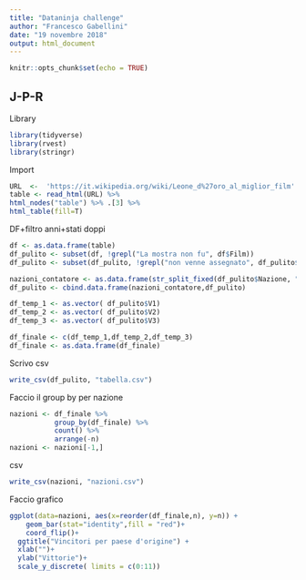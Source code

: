 ---
title: "Dataninja challenge"
author: "Francesco Gabellini"
date: "19 novembre 2018"
output: html_document
---

```{r setup, include=FALSE}
knitr::opts_chunk$set(echo = TRUE)
```

## J-P-R 

Library

```{r}
library(tidyverse)
library(rvest)
library(stringr)
```

Import

```{r}
URL  <-  'https://it.wikipedia.org/wiki/Leone_d%27oro_al_miglior_film'
table <- read_html(URL) %>%
html_nodes("table") %>% .[3] %>%
html_table(fill=T)
```

DF+filtro anni+stati doppi

```{r}
df <- as.data.frame(table)
df_pulito <- subset(df, !grepl("La mostra non fu", df$Film))
df_pulito <- subset(df_pulito, !grepl("non venne assegnato", df_pulito$Film))

nazioni_contatore <- as.data.frame(str_split_fixed(df_pulito$Nazione, "/", 3))
df_pulito <- cbind.data.frame(nazioni_contatore,df_pulito)

df_temp_1 <- as.vector( df_pulito$V1)
df_temp_2 <- as.vector( df_pulito$V2)
df_temp_3 <- as.vector( df_pulito$V3)

df_finale <- c(df_temp_1,df_temp_2,df_temp_3)
df_finale <- as.data.frame(df_finale)
```

Scrivo csv

```{r}
write_csv(df_pulito, "tabella.csv")
```

Faccio il group by per nazione

```{r}
nazioni <- df_finale %>% 
           group_by(df_finale) %>% 
           count() %>% 
           arrange(-n)
nazioni <- nazioni[-1,]
```

csv
```{r}
write_csv(nazioni, "nazioni.csv")
```

Faccio grafico

```{r}
ggplot(data=nazioni, aes(x=reorder(df_finale,n), y=n)) +
    geom_bar(stat="identity",fill = "red")+
    coord_flip()+  
  ggtitle("Vincitori per paese d'origine") +
  xlab("")+
  ylab("Vittorie")+
  scale_y_discrete( limits = c(0:11))
  
```

